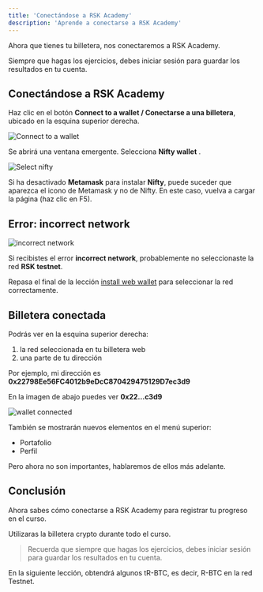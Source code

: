 ```yaml
---
title: 'Conectándose a RSK Academy'
description: 'Aprende a conectarse a RSK Academy'
---
```


Ahora que tienes tu billetera, nos conectaremos a RSK Academy.

Siempre que hagas los ejercicios,
debes iniciar sesión para guardar los resultados en tu cuenta.

## Conectándose a RSK Academy

Haz clic en el botón **Connect to a wallet / Conectarse a una billetera**, ubicado en la esquina superior derecha.

![Connect to a wallet](/img/courses/dev/01/connecting-to-academy/image-01.png)

Se abrirá una ventana emergente. Selecciona **Nifty wallet** .

![Select nifty](/img/courses/dev/01/connecting-to-academy/image-02.png)

Si ha desactivado **Metamask** para instalar **Nifty**,
puede suceder que aparezca el icono de Metamask y no de Nifty.
En este caso, vuelva a cargar la página (haz clic en F5).

## Error: incorrect network

![incorrect network](/img/courses/dev/01/connecting-to-academy/image-04.png)

Si recibistes el error **incorrect network**,
probablemente no seleccionaste la red **RSK testnet**.

Repasa el final de la lección
[install web wallet](/courses/dev/01/install-web-wallet)
para seleccionar la red correctamente.

## Billetera conectada

Podrás ver en la esquina superior derecha:

1. la red seleccionada en tu billetera web
2. una parte de tu dirección

Por ejemplo, mi dirección es
**0x22798Ee56FC4012b9eDcC870429475129D7ec3d9**

En la imagen de abajo puedes ver **0x22...c3d9**

![wallet connected](/img/courses/dev/01/connecting-to-academy/image-03.png)

También se mostrarán nuevos elementos en el menú superior:

- Portafolio
- Perfil

Pero ahora no son importantes, hablaremos de ellos más adelante.

## Conclusión

Ahora sabes cómo conectarse a RSK Academy para registrar tu progreso en el curso.

Utilizaras la billetera crypto durante todo el curso.

> Recuerda que siempre que hagas los ejercicios,
> debes iniciar sesión para guardar los resultados en tu cuenta.

En la siguiente lección, obtendrá algunos tR-BTC, es decir, R-BTC en la red Testnet.
